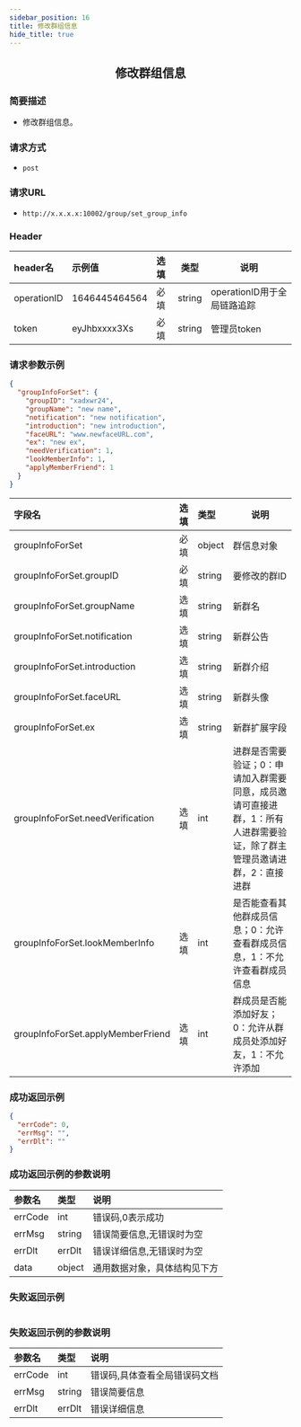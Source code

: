 ```yaml
---
sidebar_position: 16
title: 修改群组信息
hide_title: true
---
```


<center>

## 修改群组信息

</center>

### 简要描述
- 修改群组信息。
### 请求方式
- `post` 
### 请求URL
- `http://x.x.x.x:10002/group/set_group_info` 


### Header
|header名|示例值|选填|类型|说明|
|:----    |:-------    |:--- |---|------      |
|operationID|1646445464564|必填|string|operationID用于全局链路追踪|
|token|eyJhbxxxx3Xs|必填|string|管理员token|


### 请求参数示例


```json
{
  "groupInfoForSet": {
    "groupID": "xadxwr24",
    "groupName": "new name",
    "notification": "new notification",
    "introduction": "new introduction",
    "faceURL": "www.newfaceURL.com",
    "ex": "new ex",
    "needVerification": 1,
    "lookMemberInfo": 1,
    "applyMemberFriend": 1
  }
}
```
|字段名|选填|类型|说明|
|:----    |:-------    |:--- |---|
|groupInfoForSet|必填|object|群信息对象|
|groupInfoForSet.groupID|必填|string|要修改的群ID|
|groupInfoForSet.groupName|选填|string|新群名|
|groupInfoForSet.notification|选填|string|新群公告|
|groupInfoForSet.introduction|选填|string|新群介绍|
|groupInfoForSet.faceURL|选填|string|新群头像|
|groupInfoForSet.ex|选填|string|新群扩展字段|
|groupInfoForSet.needVerification|选填|int|进群是否需要验证；0：申请加入群需要同意，成员邀请可直接进群，1：所有人进群需要验证，除了群主管理员邀请进群，2：直接进群|
|groupInfoForSet.lookMemberInfo|选填|int|是否能查看其他群成员信息；0：允许查看群成员信息，1：不允许查看群成员信息|
|groupInfoForSet.applyMemberFriend|选填|int|群成员是否能添加好友；0：允许从群成员处添加好友，1：不允许添加|
### 成功返回示例


```json
{
  "errCode": 0,
  "errMsg": "",
  "errDlt": ""
}
```
### 成功返回示例的参数说明


|参数名|类型|说明|
|:----    |:-------    |:--- |
|errCode|int|错误码,0表示成功|
|errMsg|string|错误简要信息,无错误时为空|
|errDlt|errDlt|错误详细信息,无错误时为空|
|data|object|通用数据对象，具体结构见下方|
### 失败返回示例


```json

```
### 失败返回示例的参数说明


|参数名|类型|说明|
|:----    |:-------    |:--- |
|errCode|int|错误码,具体查看全局错误码文档|
|errMsg|string|错误简要信息|
|errDlt|errDlt|错误详细信息|
